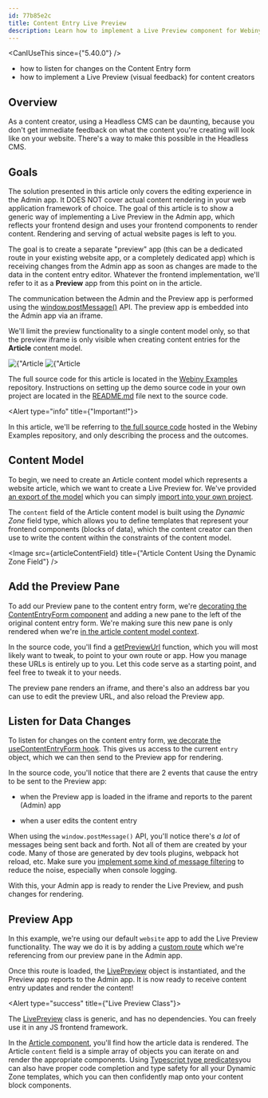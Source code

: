 ```yaml
---
id: 77b85e2c
title: Content Entry Live Preview
description: Learn how to implement a Live Preview component for Webiny Headless CMS.
---
```



<CanIUseThis since={"5.40.0"} />

<WhatYouWillLearn>

- how to listen for changes on the Content Entry form
- how to implement a Live Preview (visual feedback) for content creators

</WhatYouWillLearn>

## Overview

As a content creator, using a Headless CMS can be daunting, because you don't get immediate feedback on what the content you're creating will look like on your website. There's a way to make this possible in the Headless CMS.

## Goals

<Alert type="warning" title="Content Preview Only!">

The solution presented in this article only covers the editing experience in the Admin app. It
DOES NOT cover actual content rendering in your web application framework of choice. The goal of
this article is to show a generic way of implementing a Live Preview in the Admin app, which
reflects your frontend design and uses your frontend components to render content. Rendering and
serving of actual website pages is left to you.

</Alert>

The goal is to create a separate "preview" app (this can be a dedicated route in your existing website app, or a completely dedicated app) which is receiving changes from the Admin app as soon as changes are made to the data in the content entry editor. Whatever the frontend implementation, we'll refer to it as a **Preview** app from this point on in the article.

The communication between the Admin and the Preview app is performed using the [window.postMessage()](https://developer.mozilla.org/en-US/docs/Web/API/Window/postMessage) API. The preview app is embedded into the Admin app via an iframe.

We'll limit the preview functionality to a single content model only, so that the preview iframe is only visible when creating content entries for the **Article** content model.

<Gallery>
  <Image src={editorWithPreview} title={"Article Entry Editor with Preview"} />
  <Image src={articleModel} title={"Article Content Model"} />
</Gallery>

<Alert type="warning" title="Using the Source Code">

The full source code for this article is located in the [Webiny Examples](https://github.com/webiny/webiny-examples/tree/master/cms-live-preview/5.40.x) repository. Instructions on setting up the demo source code in your own project are located in the [README.md](https://github.com/webiny/webiny-examples/tree/master/cms-live-preview/5.40.x/README.md) file next to the source code.

</Alert>

<Alert type="info" title={"Important!"}>

In this article, we'll be referring to [the full source
code](https://github.com/webiny/webiny-examples/tree/master/cms-live-preview/5.40.x) hosted
in the Webiny Examples repository, and only describing the process and the outcomes.

</Alert>

## Content Model

To begin, we need to create an Article content model which represents a website article, which we want to create a Live Preview for. We've provided [an export of the model](https://github.com/webiny/webiny-examples/blob/master/cms-live-preview/5.40.x/article-model.json) which you can simply [import into your own project](/docs/user-guides/headless-cms/advanced/import-export-content-models#importing-content-models).

The `content` field of the Article content model is built using the _Dynamic Zone_ field type, which allows you to define templates that represent your frontend components (blocks of data), which the content creator can then use to write the content within the constraints of the content model.

<Image src={articleContentField} title={"Article Content Using the Dynamic Zone Field"} />

## Add the Preview Pane

To add our Preview pane to the content entry form, we're [decorating the ContentEntryForm component](https://github.com/webiny/webiny-examples/blob/master/cms-live-preview/5.40.x/extensions/admin/src/AddPreviewPane.tsx) and adding a new pane to the left of the original content entry form. We're making sure this new pane is only rendered when we're [in the article content model context](https://github.com/webiny/webiny-examples/blob/master/cms-live-preview/5.40.x/extensions/admin/src/AddPreviewPane.tsx#L19-L23).

In the source code, you'll find a [getPreviewUrl](https://github.com/webiny/webiny-examples/blob/master/cms-live-preview/5.40.x/extensions/admin/src/getPreviewUrl.ts) function, which you will most likely want to tweak, to point to your own route or app. How you manage these URLs is entirely up to you. Let this code serve as a starting point, and feel free to tweak it to your needs.

The preview pane renders an iframe, and there's also an address bar you can use to edit the preview URL, and also reload the Preview app.

## Listen for Data Changes

To listen for changes on the content entry form, [we decorate the useContentEntryForm hook](https://github.com/webiny/webiny-examples/blob/master/cms-live-preview/5.40.x/extensions/admin/src/LivePreviewEditor.ts). This gives us access to the current `entry` object, which we can then send to the Preview app for rendering.

In the source code, you'll notice that there are 2 events that cause the entry to be sent to the Preview app:

- when the Preview app is loaded in the iframe and reports to the parent (Admin) app

- when a user edits the content entry

<Alert type="info" title="Filter Window Messages">

When using the `window.postMessage()` API, you'll notice there's _a lot_ of messages being sent back and forth. Not all of them are created by your code. Many of those are generated by dev tools plugins, webpack hot reload, etc. Make sure you [implement some kind of message filtering](https://github.com/webiny/webiny-examples/blob/master/cms-live-preview/5.40.x/extensions/admin/src/useLivePreview.ts#L32-L34) to reduce the noise, especially when console logging.

</Alert>

With this, your Admin app is ready to render the Live Preview, and push changes for rendering.

## Preview App

In this example, we're using our default `website` app to add the Live Preview functionality. The way we do it is by adding a [custom route](https://github.com/webiny/webiny-examples/blob/master/cms-live-preview/5.40.x/extensions/website/src/index.tsx) which we're referencing from our preview pane in the Admin app.

Once this route is loaded, the [LivePreview](https://github.com/webiny/webiny-examples/blob/master/cms-live-preview/5.40.x/extensions/website/src/LivePreview.ts) object is instantiated, and the Preview app reports to the Admin app. It is now ready to receive content entry updates and render the content!

<Alert type="success" title={"Live Preview Class"}>

The [LivePreview](https://github.com/webiny/webiny-examples/blob/master/cms-live-preview/5.40.x/extensions/website/src/LivePreview.ts) class is generic, and has no dependencies. You can freely use it in any JS frontend framework.

</Alert>

In the [Article component](https://github.com/webiny/webiny-examples/blob/master/cms-live-preview/5.40.x/extensions/website/src/Article/Article.tsx), you'll find how the article data is rendered. The Article `content` field is a simple array of objects you can iterate on and render the appropriate components. Using [Typescript type predicates](https://www.typescriptlang.org/docs/handbook/2/narrowing.html#using-type-predicates)you can also have proper code completion and type safety for all your Dynamic Zone templates, which you can then confidently map onto your content block components.
